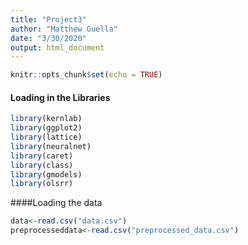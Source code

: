 ```yaml
---
title: "Project3"
author: "Matthew Guella"
date: "3/30/2020"
output: html_document
---
```


```r
knitr::opts_chunk$set(echo = TRUE)
```

#### Loading in the Libraries
```r
library(kernlab)
library(ggplot2)
library(lattice)
library(neuralnet)
library(caret)
library(class)
library(gmodels) 
library(olsrr)
```

####Loading the data
```r
data<-read.csv("data.csv")
preprocesseddata<-read.csv("preprocessed_data.csv")
```


